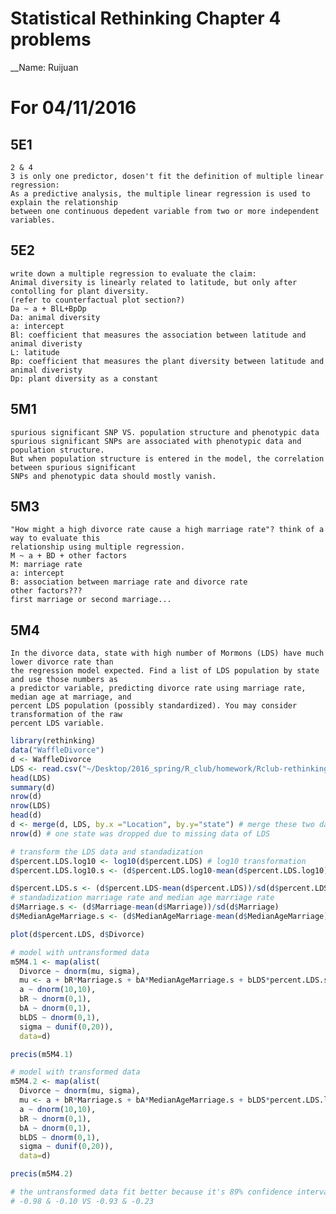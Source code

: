 # Statistical Rethinking Chapter 4 problems

__Name: Ruijuan 


# For 04/11/2016

## 5E1 
```{}
2 & 4
3 is only one predictor, dosen't fit the definition of multiple linear regression: 
As a predictive analysis, the multiple linear regression is used to explain the relationship 
between one continuous depedent variable from two or more independent variables. 
```

## 5E2
```{}
write down a multiple regression to evaluate the claim: 
Animal diversity is linearly related to latitude, but only after contolling for plant diversity. 
(refer to counterfactual plot section?)
Da ~ a + BlL+BpDp
Da: animal diversity
a: intercept
Bl: coefficient that measures the association between latitude and animal diveristy
L: latitude
Bp: coefficient that measures the plant diversity between latitude and animal diveristy
Dp: plant diversity as a constant 
```

## 5M1
```{}
spurious significant SNP VS. population structure and phenotypic data 
spurious significant SNPs are associated with phenotypic data and population structure. 
But when population structure is entered in the model, the correlation between spurious significant 
SNPs and phenotypic data should mostly vanish. 
```

## 5M3
```{}
"How might a high divorce rate cause a high marriage rate"? think of a way to evaluate this
relationship using multiple regression. 
M ~ a + BD + other factors 
M: marriage rate
a: intercept
B: association between marriage rate and divorce rate
other factors???
first marriage or second marriage... 
```

## 5M4
```{}
In the divorce data, state with high number of Mormons (LDS) have much lower divorce rate than 
the regression model expected. Find a list of LDS population by state and use those numbers as 
a predictor variable, predicting divorce rate using marriage rate, median age at marriage, and 
percent LDS population (possibly standardized). You may consider transformation of the raw 
percent LDS variable. 
```

```r
library(rethinking)
data("WaffleDivorce")
d <- WaffleDivorce
LDS <- read.csv("~/Desktop/2016_spring/R_club/homework/Rclub-rethinking_Ruijuan.Li/new/Assignment_Chapter_05/LDS.csv")
head(LDS)
summary(d)
nrow(d)
nrow(LDS)
head(d)
d <- merge(d, LDS, by.x ="Location", by.y="state") # merge these two datasets by "Location" of d and "state" of LDS
nrow(d) # one state was dropped due to missing data of LDS

# transform the LDS data and standadization
d$percent.LDS.log10 <- log10(d$percent.LDS) # log10 transformation
d$percent.LDS.log10.s <- (d$percent.LDS.log10-mean(d$percent.LDS.log10))/sd(d$percent.LDS.log10) # log10 transformation & standardization

d$percent.LDS.s <- (d$percent.LDS-mean(d$percent.LDS))/sd(d$percent.LDS) # just standadization
# standadization marriage rate and median age marriage rate
d$Marriage.s <- (d$Marriage-mean(d$Marriage))/sd(d$Marriage) 
d$MedianAgeMarriage.s <- (d$MedianAgeMarriage-mean(d$MedianAgeMarriage))/sd(d$MedianAgeMarriage)

plot(d$percent.LDS, d$Divorce)

# model with untransformed data
m5M4.1 <- map(alist(
  Divorce ~ dnorm(mu, sigma),
  mu <- a + bR*Marriage.s + bA*MedianAgeMarriage.s + bLDS*percent.LDS.s,
  a ~ dnorm(10,10),
  bR ~ dnorm(0,1),
  bA ~ dnorm(0,1),
  bLDS ~ dnorm(0,1),
  sigma ~ dunif(0,20)),
  data=d)

precis(m5M4.1)

# model with transformed data
m5M4.2 <- map(alist(
  Divorce ~ dnorm(mu, sigma),
  mu <- a + bR*Marriage.s + bA*MedianAgeMarriage.s + bLDS*percent.LDS.log10.s,
  a ~ dnorm(10,10),
  bR ~ dnorm(0,1),
  bA ~ dnorm(0,1),
  bLDS ~ dnorm(0,1),
  sigma ~ dunif(0,20)),
  data=d)

precis(m5M4.2)

# the untransformed data fit better because it's 89% confidence intervals are further away from 0.
# -0.98 & -0.10 VS -0.93 & -0.23
```













